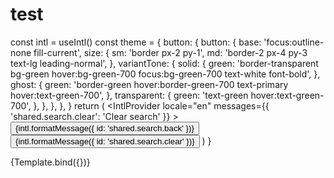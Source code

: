 
<Meta title="Examples/Section" component={DesignSystemProvider} />

# test

  const intl = useIntl()
  const theme = {
    button: {
      button: {
        base: 'focus:outline-none fill-current',
        size: {
          sm: 'border px-2 py-1',
          md: 'border-2 px-4 py-3 text-lg leading-normal',
        },
        variantTone: {
          solid: {
            green:
              'border-transparent bg-green hover:bg-green-700 focus:bg-green-700 text-white font-bold',
          },
          ghost: {
            green:
              'border-green hover:border-green-700 text-primary hover:text-green-700',
          },
          transparent: {
            green: 'text-green hover:text-green-700',
          },
        },
      },
    },
  }
  return (
    <DesignSystemProvider theme={theme}>
      <IntlProvider
        locale="en"
        messages={{ 'shared.search.clear': 'Clear search' }}
      >
        <Button tone="green">
          {intl.formatMessage({ id: 'shared.search.back' })}
        </Button>
        <Button tone="primary">
          {intl.formatMessage({ id: 'shared.search.clear' })}
        </Button>
      </IntlProvider>
    </DesignSystemProvider>
  )
}

<Canvas>
  <Story name="Default">{Template.bind({})}</Story>
</Canvas>
